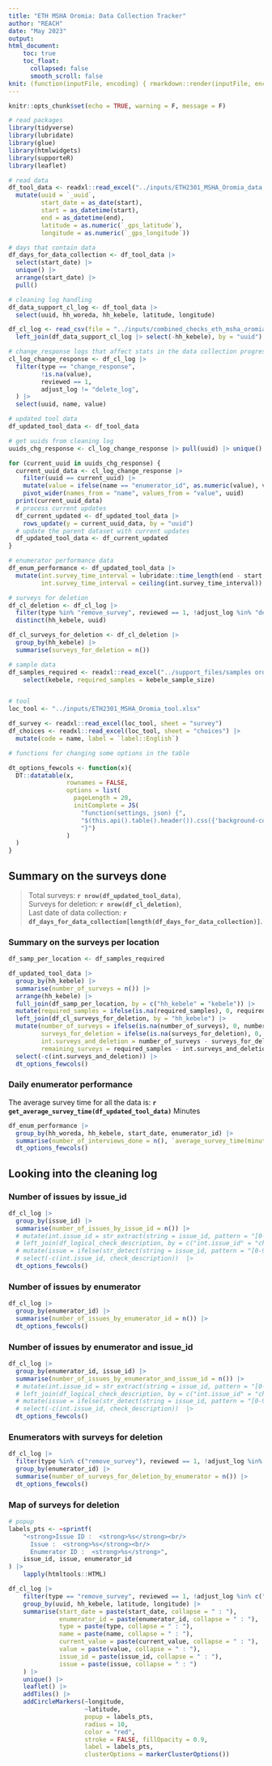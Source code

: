 ```yaml
---
title: "ETH MSHA Oromia: Data Collection Tracker"
author: "REACH"
date: "May 2023"
output:
html_document:
    toc: true
    toc_float:
      collapsed: false
      smooth_scroll: false
knit: (function(inputFile, encoding) { rmarkdown::render(inputFile, encoding = encoding, output_file = paste0(dirname(inputFile), '/eth_msha_oromia_data_collection_tracker_', format(Sys.Date(), '%Y_%m_%d'),'.html')) })
---
```


```r
knitr::opts_chunk$set(echo = TRUE, warning = F, message = F)

# read packages
library(tidyverse)
library(lubridate)
library(glue)
library(htmlwidgets)
library(supporteR)
library(leaflet)

# read data
df_tool_data <- readxl::read_excel("../inputs/ETH2301_MSHA_Oromia_data.xlsx")  |>  
  mutate(uuid = `_uuid`,
         start_date = as_date(start),
         start = as_datetime(start),
         end = as_datetime(end),
         latitude = as.numeric(`_gps_latitude`),
         longitude = as.numeric(`_gps_longitude`))

# days that contain data
df_days_for_data_collection <- df_tool_data |> 
  select(start_date) |> 
  unique() |> 
  arrange(start_date) |> 
  pull()

# cleaning log handling
df_data_support_cl_log <- df_tool_data |> 
  select(uuid, hh_woreda, hh_kebele, latitude, longitude)

df_cl_log <- read_csv(file = "../inputs/combined_checks_eth_msha_oromia.csv") |> 
  left_join(df_data_support_cl_log |> select(-hh_kebele), by = "uuid")

# change_response logs that affect stats in the data collection progress
cl_log_change_response <- df_cl_log |> 
  filter(type == "change_response", 
         !is.na(value),
         reviewed == 1, 
         adjust_log != "delete_log", 
  ) |> 
  select(uuid, name, value)

# updated tool data
df_updated_tool_data <- df_tool_data

# get uuids from cleaning log
uuids_chg_response <- cl_log_change_response |> pull(uuid) |> unique()

for (current_uuid in uuids_chg_response) {
  current_uuid_data <- cl_log_change_response |> 
    filter(uuid == current_uuid) |> 
    mutate(value = ifelse(name == "enumerator_id", as.numeric(value), value)) |> 
    pivot_wider(names_from = "name", values_from = "value", uuid)
  print(current_uuid_data)
  # process current updates
  df_current_updated <- df_updated_tool_data |> 
    rows_update(y = current_uuid_data, by = "uuid")
  # update the parent dataset with current updates
  df_updated_tool_data <- df_current_updated
}

# enumerator performance data
df_enum_performance <- df_updated_tool_data |> 
  mutate(int.survey_time_interval = lubridate::time_length(end - start, unit = "min"),
         int.survey_time_interval = ceiling(int.survey_time_interval))

# surveys for deletion
df_cl_deletion <- df_cl_log |> 
  filter(type %in% "remove_survey", reviewed == 1, !adjust_log %in% "delete_log") |>
  distinct(hh_kebele, uuid)

df_cl_surveys_for_deletion <- df_cl_deletion |>
  group_by(hh_kebele) |>
  summarise(surveys_for_deletion = n())

# sample data
df_samples_required <- readxl::read_excel("../support_files/samples oromia.xlsx") |> 
    select(kebele, required_samples = kebele_sample_size)


# tool
loc_tool <- "../inputs/ETH2301_MSHA_Oromia_tool.xlsx"

df_survey <- readxl::read_excel(loc_tool, sheet = "survey")
df_choices <- readxl::read_excel(loc_tool, sheet = "choices") |> 
  mutate(code = name, label = `label::English`)

# functions for changing some options in the table

dt_options_fewcols <- function(x){
  DT::datatable(x,
                rownames = FALSE,
                options = list(
                  pageLength = 20,
                  initComplete = JS(
                    "function(settings, json) {",
                    "$(this.api().table().header()).css({'background-color': '#333', 'color': '#fff'});",
                    "}")
                )
  )
}

```

## Summary on the surveys done

>Total surveys: **`r nrow(df_updated_tool_data)`**,\
Surveys for deletion: **`r nrow(df_cl_deletion)`**,\
Last date of data collection: **`r df_days_for_data_collection[length(df_days_for_data_collection)]`**.

### Summary on the surveys per location

```r

df_samp_per_location <- df_samples_required

df_updated_tool_data |> 
  group_by(hh_kebele) |> 
  summarise(number_of_surveys = n()) |> 
  arrange(hh_kebele) |> 
  full_join(df_samp_per_location, by = c("hh_kebele" = "kebele")) |>
  mutate(required_samples = ifelse(is.na(required_samples), 0, required_samples)) |> 
  left_join(df_cl_surveys_for_deletion, by = "hh_kebele") |> 
  mutate(number_of_surveys = ifelse(is.na(number_of_surveys), 0, number_of_surveys),
         surveys_for_deletion = ifelse(is.na(surveys_for_deletion), 0, surveys_for_deletion),
         int.surveys_and_deletion = number_of_surveys - surveys_for_deletion,
         remaining_surveys = required_samples - int.surveys_and_deletion ) |> 
  select(-c(int.surveys_and_deletion)) |> 
  dt_options_fewcols()

```


### Daily enumerator performance

The average survey time for all the data is: **`r get_average_survey_time(df_updated_tool_data)`** Minutes

```r

df_enum_performance |> 
  group_by(hh_woreda, hh_kebele, start_date, enumerator_id) |> 
  summarise(number_of_interviews_done = n(), `average_survey_time(minutes)` = round(mean(int.survey_time_interval, na.rm = TRUE), 0)) |> 
  dt_options_fewcols()
```


## Looking into the cleaning log

### Number of issues by issue_id

```r
df_cl_log |> 
  group_by(issue_id) |> 
  summarise(number_of_issues_by_issue_id = n()) |>
  # mutate(int.issue_id = str_extract(string = issue_id, pattern = "[0-9]{1,3}")) |> 
  # left_join(df_logical_check_description, by = c("int.issue_id" = "check_number")) |> 
  # mutate(issue = ifelse(str_detect(string = issue_id, pattern = "[0-9]{1,3}"), check_description, issue_id)) |> 
  # select(-c(int.issue_id, check_description))  |> 
  dt_options_fewcols()
```


### Number of issues by enumerator

```r
df_cl_log |> 
  group_by(enumerator_id) |> 
  summarise(number_of_issues_by_enumerator_id = n()) |>
  dt_options_fewcols()
```

### Number of issues by enumerator and issue_id

```r
df_cl_log |> 
  group_by(enumerator_id, issue_id) |> 
  summarise(number_of_issues_by_enumerator_and_issue_id = n()) |>
  # mutate(int.issue_id = str_extract(string = issue_id, pattern = "[0-9]{1,3}")) |> 
  # left_join(df_logical_check_description, by = c("int.issue_id" = "check_number")) |> 
  # mutate(issue = ifelse(str_detect(string = issue_id, pattern = "[0-9]{1,3}"), check_description, issue_id)) |> 
  # select(-c(int.issue_id, check_description))  |> 
  dt_options_fewcols()
```

### Enumerators with surveys for deletion

```r
df_cl_log |> 
  filter(type %in% c("remove_survey"), reviewed == 1, !adjust_log %in% c("delete_log")) |> 
  group_by(enumerator_id) |> 
  summarise(number_of_surveys_for_deletion_by_enumerator = n()) |>
  dt_options_fewcols()
```


### Map of surveys for deletion

```r
# popup
labels_pts <- ~sprintf(
    "<strong>Issue ID :  <strong>%s</strong><br/>
      Issue :  <strong>%s</strong><br/>
      Enumerator ID :  <strong>%s</strong>",
    issue_id, issue, enumerator_id
) |> 
    lapply(htmltools::HTML)

df_cl_log |> 
    filter(type == "remove_survey", reviewed == 1, !adjust_log %in% c("delete_log")) |> 
    group_by(uuid, hh_kebele, latitude, longitude) |> 
    summarise(start_date = paste(start_date, collapse = " : "),
              enumerator_id = paste(enumerator_id, collapse = " : "),
              type = paste(type, collapse = " : "),
              name = paste(name, collapse = " : "),
              current_value = paste(current_value, collapse = " : "),
              value = paste(value, collapse = " : "),
              issue_id = paste(issue_id, collapse = " : "),
              issue = paste(issue, collapse = " : ")
    ) |> 
    unique() |>  
    leaflet() |> 
    addTiles() |>
    addCircleMarkers(~longitude,
                     ~latitude,
                     popup = labels_pts,
                     radius = 10,
                     color = "red",
                     stroke = FALSE, fillOpacity = 0.9,
                     label = labels_pts,
                     clusterOptions = markerClusterOptions())
```